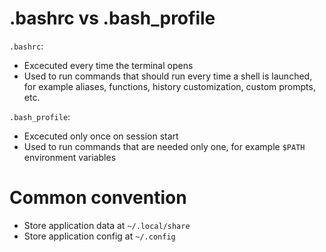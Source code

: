 # .bashrc vs .bash_profile

`.bashrc`:

- Excecuted every time the terminal opens
- Used to run commands that should run every time a shell is launched, for example aliases, functions, history customization, custom prompts, etc.

`.bash_profile`:

- Excecuted only once on session start
- Used to run commands that are needed only one, for example `$PATH` environment variables

# Common convention

- Store application data at `~/.local/share`
- Store application config at `~/.config`
